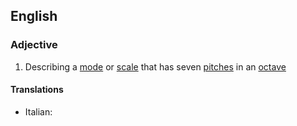 ==English==

===Adjective===
{{wikipedia}}
{{en-adj|-}}

#{{music}} Describing a [[mode]] or [[scale]] that has seven [[pitch]]es in an [[octave]]

====Translations====
{{trans-top|heptatonic}}
*Italian: {{t-|it|eptatonico}}
{{trans-mid}}

{{trans-bottom}}
